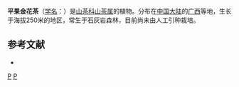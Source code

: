 {{Speciesbox 
| genus = Camellia
| species = pinggaoensis
| authority =  Fang
| subdivision_ranks =[[变种|变种]]
| subdivision =
* 平果金花茶 ''C. p.'' var. ''pinggaoensis''
* [[顶生金花茶|顶生金花茶]] ''C. p.'' var. ''terminalis''
}}

'''平果金花茶'''（[[学名|学名]]：{{lang|la|''Camellia pinggaoensis''}}）是[[山茶科|山茶科]][[山茶属|山茶属]]的植物。分布在[[中国大陆|中国大陆]]的[[广西|广西]]等地，生长于海拔250米的地区，常生于石灰岩森林，目前尚未由人工引种栽培。

== 参考文献 ==
<div class="references-small">
* {{cite web| url =http://www.bioinfo.cn/db05/KmzwSpecies.php?action=view&id=28973| title =平果金花茶（原变种）| work =《中国高等植物数据库全库》| publisher =中国科学院微生物研究所| author =昆明植物研究所| accessdate =2009-02-26| deadurl =yes| archiveurl =https://web.archive.org/web/20160305001220/http://www.bioinfo.cn/db05/KmzwSpecies.php?action=view&id=28973| archivedate =2016-03-05}}
</div>

[[Category:山茶属|P]]
[[Category:广西植物|P]]


{{植物小作品}}